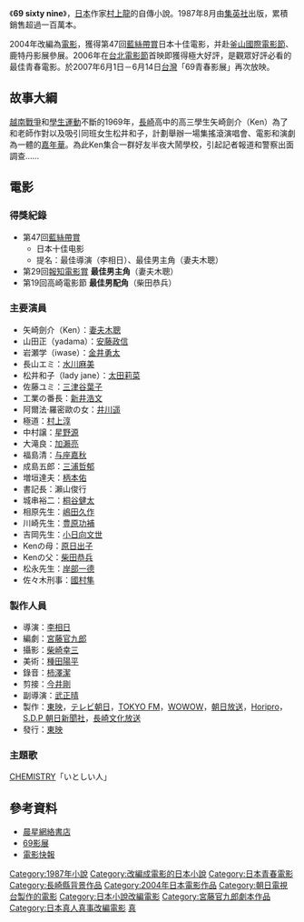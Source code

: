 {{Infobox Book
| name                 = 69 sixty nine
| image                = 
| author               = [[村上龍|村上龍]]
| title_orig           = 
| translator           = 張致斌
| illustrator          = 
| cover_artist         = 
| country              = 
| language             = 
| series               = 
| subject              = 
| genre                = {{link-ja|青春小説|青春小説}}
| publisher            = （日本）[[集英社|集英社]]
| release_date         = 1987年8月
| chinese_release_date = （大田出版社）2005年1月30日
| media_type           = 
| pages                = 
| size_weight          = 
| format               = 
| isbn                 = ISBN 4-08-772616-9（日文）<br/>ISBN 957-455-781-2（中文）
| oclc                 = 
| preceded_by          = 
| followed_by          = 
}}
《'''69 sixty nine'''》，[[日本|日本]]作家[[村上龍|村上龍]]的自傳小說。1987年8月由[[集英社|集英社]]出版，累積銷售超過一百萬本。

2004年改編為[[電影|電影]]，獲得第47回[[藍絲帶賞_(電影)|藍絲帶賞]]日本十佳電影，并赴[[釜山國際電影節|釜山國際電影節]]、鹿特丹影展參展。2006年在[[台北電影節|台北電影節]]首映即獲得極大好評，是觀眾好評必看的最佳青春電影。於2007年6月1日－6月14日[[台灣|台灣]]「69青春影展」再次放映。

== 故事大綱 ==

[[越南戰爭|越南戰爭]]和[[學生運動|學生運動]]不斷的1969年，[[長崎|長崎]]高中的高三學生矢崎劍介（Ken）為了和老師作對以及吸引同班女生松井和子，計劃舉辦一場集搖滾演唱會、電影和演劇為一體的[[嘉年華|嘉年華]]。為此Ken集合一群好友半夜大鬧學校，引起記者報道和警察出面調查……

== 電影 ==
{{Infobox Film
| name = 69 sixty nine
| image = Sixtynine.jpg 
| caption= 日本版電影海報
| director = [[李相日|李相日]]
| writer = [[宮藤官九郎|宮藤官九郎]]
| starring = [[妻夫木聰|妻夫木聰]]<br />[[安藤政信|安藤政信]]
| distributor = [[東映|東映]]
| released = （日本）[[2004年7月|2004年7月10日]]
| runtime = 114分鐘
| country = [[日本|日本]]
| language = [[日語|日語]]
| imdb_id = 0408470
}}
=== 得獎紀錄 ===
*第47回[[藍絲帶賞_(電影)|藍絲帶賞]]
**日本十佳电影
**提名：最佳導演（李相日）、最佳男主角（妻夫木聰）
*第29回[[報知電影賞|報知電影賞]] '''最佳男主角'''（妻夫木聰）
*第19回高崎電影節 '''最佳男配角'''（柴田恭兵）

=== 主要演員 ===
*矢崎劍介（Ken）：[[妻夫木聰|妻夫木聰]]
*山田正（yadama）：[[安藤政信|安藤政信]]
*岩瀬学（iwase）：[[金井勇太|金井勇太]]
*長山エミ：[[水川麻美|水川麻美]]
*松井和子（lady jane）：[[太田莉菜|太田莉菜]]
*佐藤ユミ：[[三津谷葉子|三津谷葉子]]
*工業の番長：[[新井浩文|新井浩文]]
*阿爾法·羅密歐の女：[[井川遥|井川遥]]
*極道：[[村上淳|村上淳]]
*中村譲：[[星野源|星野源]]
*大滝良：[[加瀨亮|加瀨亮]]
*福島清：[[与座嘉秋|与座嘉秋]]
*成島五郎：[[三浦哲郁|三浦哲郁]]
*増垣達夫：[[柄本佑|柄本佑]]
*書記長：瀨山俊行
*城串裕二：[[桐谷健太|桐谷健太]]
*相原先生：[[嶋田久作|嶋田久作]]
*川崎先生：[[豊原功補|豊原功補]]
*吉岡先生：[[小日向文世|小日向文世]]
*Kenの母：[[原日出子|原日出子]]
*Kenの父：[[柴田恭兵|柴田恭兵]]
*松永先生：[[岸部一德|岸部一德]]
*佐々木刑事：[[國村隼|國村隼]]

=== 製作人員 ===
* 導演：[[李相日|李相日]]
* 編劇：[[宮藤官九郎|宮藤官九郎]]
* 攝影：[[柴崎幸三|柴崎幸三]]
* 美術：[[種田陽平|種田陽平]]
* 錄音：[[柿澤潔|柿澤潔]]
* 剪接：[[今井剛|今井剛]]
* 副導演：[[武正晴|武正晴]]
* 製作：[[東映|東映]]，[[テレビ朝日|テレビ朝日]]，[[TOKYO_FM|TOKYO FM]]，[[WOWOW|WOWOW]]，[[朝日放送|朝日放送]]，[[Horipro|Horipro]]，[[S.D.P_朝日新聞社|S.D.P 朝日新聞社]]，[[長崎文化放送|長崎文化放送]]
* 發行：[[東映|東映]]

=== 主題歌 ===
[[化學超男子|CHEMISTRY]]「いとしい人」 

== 參考資料 ==
*[http://www.morningstar.com.tw/bookcomment-2.aspx?BOKNO=0702063 晨星網絡書店]{{Wayback|url=http://www.morningstar.com.tw/bookcomment-2.aspx?BOKNO=0702063 |date=20090606003934 }}
*[http://www.mightymedia.com.tw/69festival/ 69影展]{{Wayback|url=http://www.mightymedia.com.tw/69festival/ |date=20090523044157 }}
*[https://archive.is/20070711180219/http://movie.starblvd.net/cgi-bin/movie/euccns?/film/2007/SixtyNine/SixtyNine.html 電影快報]

[[Category:1987年小說|Category:1987年小說]]
[[Category:改編成電影的日本小說|Category:改編成電影的日本小說]]
[[Category:日本青春電影|Category:日本青春電影]]
[[Category:長崎縣背景作品|Category:長崎縣背景作品]]
[[Category:2004年日本電影作品|Category:2004年日本電影作品]]
[[Category:朝日電視台製作的電影|Category:朝日電視台製作的電影]]
[[Category:日本小說改編電影|Category:日本小說改編電影]]
[[Category:宮藤官九郎劇本作品|Category:宮藤官九郎劇本作品]]
[[Category:日本真人真事改編電影|Category:日本真人真事改編電影]]
[[Category:曼迪傳播代理日本動畫作品|真]]